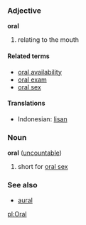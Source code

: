 ===Adjective===
'''oral'''

# relating to the mouth

====Related terms====
*[[oral availability]]
*[[oral exam]]
*[[oral sex]]

====Translations====
*Indonesian: [[lisan]]

===Noun===
'''oral''' ([[uncountable]])

# short for [[oral sex]]

===See also===
*[[aural]]

[[pl:Oral]]